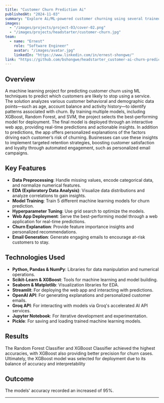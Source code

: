 ```yaml
---
title: "Customer Churn Prediction Ai"
publishedAt: "2024-11-03"
summary: "Explore Ai/ML-powered customer churning using several trained models, each trained to handle data in pre-defined manner."
images:
  - "/images/projects/project-03/cover-02.png"
  - "/images/projects/headstarter/customer-churn.jpg"
team:
  - name: "Ernest"
    role: "Software Engineer"
    avatar: "/images/avatar.jpg"
    linkedIn: "https://www.linkedin.com/in/ernest-shongwe/"
link: "https://github.com/bshongwe/headstarter_customer-ai-churn-prediction"
---
```


## Overview

A machine learning project for predicting customer churn using ML techniques to
predict which customers are likely to stop using a service. The solution
analyzes various customer behavioral and demographic data points—such as age,
account balance and activity history—to identify patterns associated with
churn. By training multiple models, including XGBoost, Random Forest, and SVM,
the project selects the best-performing model for deployment. The final model
is deployed through an interactive web app, providing real-time predictions and
actionable insights. In addition to predictions, the app offers personalized
explanations of the factors driving each customer’s risk of churning.
Businesses can use these insights to implement targeted retention strategies,
boosting customer satisfaction and loyalty through automated engagement, such
as personalized email campaigns.

## Key Features

- **Data Preprocessing**: Handle missing values, encode categorical data, and normalize numerical features.
- **EDA (Exploratory Data Analysis)**: Visualize data distributions and analyze correlations to gain insights.
- **Model Training**: Train 5 different machine learning models for churn prediction.
- **Hyperparameter Tuning**: Use grid search to optimize the models.
- **Web App Deployment**: Serve the best-performing model through a web application for real-time predictions.
- **Churn Explanation**: Provide feature importance insights and personalized recommendations.
- **Email Generation**: Generate engaging emails to encourage at-risk customers to stay.

## Technologies Used

- **Python, Pandas & NumPy**: Libraries for data manipulation and numerical operations.
- **Scikit-Learn & XGBoost**: Tools for machine learning and model building.
- **Seaborn & Matplotlib**: Visualization libraries for EDA.
- **Streamlit**: For deploying the web app and interacting with predictions.
- **OpenAI API**: For generating explanations and personalized customer emails.
- **Groq API**: For interacting with models via Groq's accelerated AI API services.
- **Jupyter Notebook**: For iterative development and experimentation.
- **Pickle**: For saving and loading trained machine learning models.

## Results

The Random Forest Classifier and XGBoost Classifier achieved the highest
accuracies, with XGBoost also providing better precision for churn cases.
Ultimately, the XGBoost model was selected for deployment due to its balance of
accuracy and interpretability


## Outcome

The models' accuracy recorded an increased of 95%.

---
